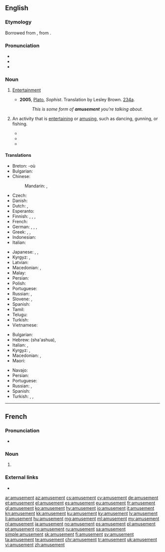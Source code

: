 ==English==

===Etymology===
Borrowed from {{etyl|fr|en}} {{m|fr|amusement}}, from {{suffix|amuse|ment|lang=en}}.

===Pronunciation===
* {{IPA|/əˈmjuzmənt/|lang=en}}
* {{audio|en-us-amusement.ogg|Audio (US)|lang=en}}
* {{hyphenation|a|muse|ment|lang=en}}

===Noun===
{{en-noun|~}}

# {{context|uncountable|lang=en}} [[entertainment|Entertainment]]
#* '''2005''', [[w:Plato|Plato]], ''Sophist''. Translation by Lesley Brown. [[w:Stephanus pagination|234a]].
#*: ''This is some form of '''amusement''' you're talking about.''
# {{context|countable|lang=en}} An activity that is [[entertaining]] or [[amuse|amusing]], such as dancing, gunning, or fishing.
#* {{quote-book|passage="What a charming '''amusement''' for young people this is, Mr. Darcy! There is nothing like dancing after all. I consider it as one of the first refinements of polished society."|title=[[S:Pride and Prejudice/Chapter 6|Pride and Prejudice]]|author=Jane Austen|year=1813}}
#* {{quote-book|passage=His chief '''amusements''' were gunning and fishing, or sauntering along the beach and through the myrtles, in quest of shells or entomological specimens--his collection of the latter might have been envied by a Swammerdamm.|year=1843|title=[[S:The Gold-Bug|The Gold-Bug]]|author=Edgar Allan Poe}}
#* {{quote-book|passage=The Cat was sour-tempered and grumpy, at first, but before they had journeyed far, the crystal creature had discovered a fine '''amusement'''. The long tails of the monkeys were constantly sticking through the bars of their cage, and when they did, the Glass Cat would slyly seize the tails in her paws and pull them.|year=1919|title=[[S:The Magic of Oz/Chapter 20|The Magic of Oz]]|author=L. Frank Baum}}

====Translations====
{{trans-top|entertainment}}
* Breton: {{t+|br|diduamant|m}} -où
* Bulgarian: {{t+|bg|забавление|n}}
* Chinese:
*: Mandarin: {{t|cmn|娛樂|sc=Hani}}, {{t+|cmn|娱乐|tr=yúlè|sc=Hani}} <!-- removed Zhuyin (ㄩˊㄌㄜˋ) -->
* Czech: {{t|cs|zábava|f}}
* Danish: {{t|da|underholdning|c}}
* Dutch: {{t+|nl|amusement|n}}, {{t+|nl|vertier|n}}
* Esperanto: {{t|eo|amuzado}}
* Finnish: {{t+|fi|huvi}}, {{t+|fi|huvitus}}, {{t|fi|huvittuneisuus}}, {{t+|fi|hilpeys}}
* French: {{t+|fr|amusement|m}}
* German: {{t+|de|Amüsement|n}} {{qualifier|obsolete}}, {{t|de|Entertainment|n}} {{qualifier|colloquial}}, {{t+|de|Unterhaltung|f}}, {{t+|de|Vergnügen|n}}
* Greek: {{t+|el|διασκέδαση|f}}, {{t+|el|ψυχαγωγία|f}}, {{t+|el|αναψυχή|f}}
* Indonesian: {{t+|id|hiburan}}
* Italian: {{t+|it|divertimento|m}}
{{trans-mid}}
* Japanese: {{t+|ja|娯楽|tr=ごらく, goraku|sc=Jpan}}, {{t|ja|アミューズメント|tr=amyūzumento|sc=Jpan}}, {{t+|ja|遊び|tr=asobi|sc=Jpan}}
* Kyrgyz: {{t+|ky|эрмек}}, {{t+|ky|оюн-зоок}}
* Latvian: {{t|lv|izprieca|f}}
* Macedonian: {{t|mk|забава|f|sc=Cyrl}}, {{t|mk|разонода|f|sc=Cyrl}}
* Malay: {{t|ms|hiburan}}
* Persian: {{t|fa|شادی خوشحالی خوشی مسرت|sc=fa-Arab}}
* Polish: {{t+|pl|zabawa|f}}
* Portuguese: {{t+|pt|divertimento|m}}
* Russian: {{t+|ru|развлече́ние|n}}, {{t+|ru|заба́ва|f}}
* Slovene: {{t+|sl|zabava|f}}, {{t|sl|razvedrilo|n}}
* Spanish: {{t+|es|divertimiento|m}}
* Tamil: {{t+|ta|கேளிக்கை|sc=Taml}}
* Telugu: {{t+|te|వినోదం|sc=Telu}}
* Turkish: {{t+|tr|eğlence}}
* Vietnamese: {{t+|vi|hài hước|alt=sự hài hước}}
{{trans-bottom}}

{{trans-top|an activity that is entertaining or amusing}}
* Bulgarian: {{t+|bg|развлечение}}
* Hebrew: {{t|he|שעשוע|m}} (sha'ashua), {{t|he|כיוף|m}}
* Italian: {{t+|it|intrattenimento|m}}, {{t+|it|festeggiamento|m}}
* Kyrgyz: {{t+|ky|көңүл ачуу}}, {{t+|ky|эриккенди жазуу}}
* Macedonian: {{t|mk|забава|f|sc=Cyrl}}, {{t|mk|разонода|f|sc=Cyrl}}
* Maori: {{t|mi|harakoa}}
{{trans-mid}}
* Navajo: {{t|nv|zhǫʼ}}
* Persian: {{t+|fa|سرگرمی|sc=fa-Arab}}
* Portuguese: {{t+|pt|diversão|f}}
* Russian: {{t+|ru|развлече́ние|n}}, {{t+|ru|заба́ва|f}}
* Spanish: {{t+|es|diversión|f}}
* Turkish: {{t+|tr|etkinlik}}, {{t+|tr|uğraşı}}, {{t+|tr|eğlenti}}
{{trans-bottom}}

----

==French==

===Pronunciation===
* {{audio|Fr-amusement.ogg|audio|lang=fr}}

===Noun===
{{fr-noun|m}}

# {{l|en|amusement}}

===External links===
* {{R:TLFi}}

[[ar:amusement]]
[[az:amusement]]
[[cs:amusement]]
[[cy:amusement]]
[[de:amusement]]
[[et:amusement]]
[[el:amusement]]
[[es:amusement]]
[[eu:amusement]]
[[fr:amusement]]
[[gl:amusement]]
[[ko:amusement]]
[[hy:amusement]]
[[io:amusement]]
[[it:amusement]]
[[kn:amusement]]
[[kk:amusement]]
[[ku:amusement]]
[[ky:amusement]]
[[lv:amusement]]
[[li:amusement]]
[[hu:amusement]]
[[mg:amusement]]
[[ml:amusement]]
[[my:amusement]]
[[nl:amusement]]
[[ja:amusement]]
[[no:amusement]]
[[ps:amusement]]
[[pl:amusement]]
[[pt:amusement]]
[[ro:amusement]]
[[ru:amusement]]
[[sa:amusement]]
[[simple:amusement]]
[[sk:amusement]]
[[fi:amusement]]
[[sv:amusement]]
[[ta:amusement]]
[[te:amusement]]
[[chr:amusement]]
[[tr:amusement]]
[[uk:amusement]]
[[vi:amusement]]
[[zh:amusement]]